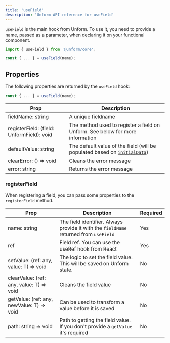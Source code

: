 ```yaml
---
title: 'useField'
description: 'Unform API reference for useField'
---
```


`useField` is the main hook from Unform. To use it, you need to provide a name,
passed as a parameter, when declaring it on your functional component.

```jsx
import { useField } from '@unform/core';

const { ... } = useField(name);
```

## Properties

The following properties are returned by the `useField` hook:

```jsx
const { ... } = useField(name);
```

| Prop                                      | Description                                                                                       |
| ----------------------------------------- | ------------------------------------------------------------------------------------------------- |
| fieldName: string                         | A unique fieldname                                                                                |
| registerField: (field: UnformField): void | The method used to register a field on Unform. See below for more information                     |
| defaultValue: string                      | The default value of the field (will be populated based on [`initialData`](/guides/initial-data)) |
| clearError: () => void                    | Cleans the error message                                                                          |
| error: string                             | Returns the error message                                                                         |

### registerField

When registering a field, you can pass some properties to the `registerField` method.

| Prop                                      | Description                                                                           | Required |
| ----------------------------------------- | ------------------------------------------------------------------------------------- | -------- |
| name: string                              | The field identifier. Always provide it with the `fieldName` returned from `useField` | Yes      |
| ref                                       | Field ref. You can use the useRef hook from React                                     | Yes      |
| setValue: (ref: any, value: T) => void    | The logic to set the field value. This will be saved on Unform state.                 | No       |
| clearValue: (ref: any, value: T) => void  | Cleans the field value                                                                | No       |
| getValue: (ref: any, newValue: T) => void | Can be used to transform a value before it is saved                                   | No       |
| path: string => void                      | Path to getting the field value. If you don't provide a `getValue` it's required      | No       |

